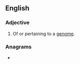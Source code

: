 ==English==

===Adjective===
{{en-adj|-}}

# {{lb|en|genetics}} Of or pertaining to a [[genome]].

===Anagrams===
* {{anagrams|en|comeing}}